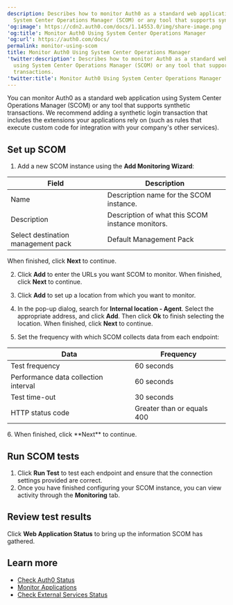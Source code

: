 ```yaml
---
description: Describes how to monitor Auth0 as a standard web application using
  System Center Operations Manager (SCOM) or any tool that supports synthetic transactions.
'og:image': https://cdn2.auth0.com/docs/1.14553.0/img/share-image.png
'og:title': Monitor Auth0 Using System Center Operations Manager
'og:url': https://auth0.com/docs/
permalink: monitor-using-scom
title: Monitor Auth0 Using System Center Operations Manager
'twitter:description': Describes how to monitor Auth0 as a standard web application
  using System Center Operations Manager (SCOM) or any tool that supports synthetic
  transactions.
'twitter:title': Monitor Auth0 Using System Center Operations Manager
---
```

You can monitor Auth0 as a standard web application using System Center Operations Manager (SCOM) or any tool that supports synthetic transactions. We recommend adding a synthetic login transaction that includes the extensions your applications rely on (such as rules that execute custom code for integration with your company's other services).

## Set up SCOM

1. Add a new SCOM instance using the **Add Monitoring Wizard**:

<table class="table"><thead>
<tr>
<th>Field</th>
<th>Description</th>
</tr>
</thead>
<tbody>
<tr>
<td>Name</td>
<td>Description name for the SCOM instance.</td>
</tr>
<tr>
<td>Description</td>
<td>Description of what this SCOM instance monitors.</td>
</tr>
<tr>
<td>Select destination management pack</td>
<td>Default Management Pack</td>
</tr>
</tbody>
</table>

   When finished, click **Next** to continue.
   
2. Click **Add** to enter the URLs you want SCOM to monitor. When finished, click **Next** to continue.

3. Click **Add** to set up a location from which you want to monitor.

4. In the pop-up dialog, search for **Internal location - Agent**. Select the appropriate address, and click **Add**. Then click **Ok** to finish selecting the location. When finished, click **Next** to continue.
5. Set the frequency with which SCOM collects data from each endpoint:


<table class="table"><thead>
<tr>
<th>Data</th>
<th>Frequency</th>
</tr>
</thead>
<tbody>
<tr>
<td>Test frequency</td>
<td>60 seconds</td>
</tr>
<tr>
<td>Performance data collection interval</td>
<td>60 seconds</td>
</tr>
<tr>
<td>Test time-out</td>
<td>30 seconds</td>
</tr>
<tr>
<td>HTTP status code</td>
<td>Greater than or equals 400</td>
</tr>
</tbody>
</table>
6. When finished, click **Next** to continue.

## Run SCOM tests

1. Click **Run Test** to test each endpoint and ensure that the connection settings provided are correct.
2. Once you have finished configuring your SCOM instance, you can view activity through the **Monitoring** tab.

## Review test results

Click **Web Application Status** to bring up the information SCOM has gathered.

## Learn more

* [Check Auth0 Status](/docs/deploy-monitor/monitor/check-auth0-status)
* [Monitor Applications](/docs/deploy-monitor/monitor/monitor-applications)
* [Check External Services Status](/docs/deploy-monitor/monitor/check-external-services-status)